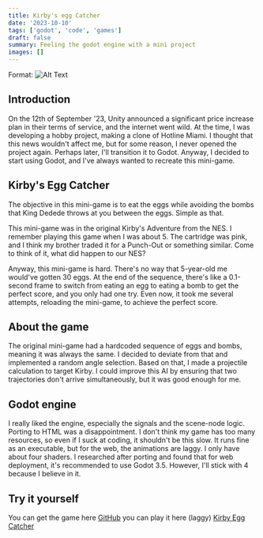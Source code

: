 ```yaml
---
title: Kirby's egg Catcher
date: '2023-10-10'
tags: ['godot', 'code', 'games']
draft: false
summary: Feeling the godot engine with a mini project
images: []
---
```


Format: ![Alt Text](/static/images/kirby/banner.png)
## Introduction

On the 12th of September '23, Unity announced a significant price increase plan in their terms of service, and the internet went wild. At the time, I was developing a hobby project, making a clone of Hotline Miami. I thought that this news wouldn't affect me, but for some reason, I never opened the project again. Perhaps later, I'll transition it to Godot. Anyway, I decided to start using Godot, and I've always wanted to recreate this mini-game.



## Kirby's Egg Catcher

The objective in this mini-game is to eat the eggs while avoiding the bombs that King Dedede throws at you between the eggs. Simple as that.

This mini-game was in the original Kirby's Adventure from the NES. I remember playing this game when I was about 5. The cartridge was pink, and I think my brother traded it for a Punch-Out or something similar. Come to think of it, what did happen to our NES?

Anyway, this mini-game is hard. There's no way that 5-year-old me would've gotten 30 eggs. At the end of the sequence, there's like a 0.1-second frame to switch from eating an egg to eating a bomb to get the perfect score, and you only had one try. Even now, it took me several attempts, reloading the mini-game, to achieve the perfect score.


## About the game

The original mini-game had a hardcoded sequence of eggs and bombs, meaning it was always the same. I decided to deviate from that and implemented a random angle selection. Based on that, I made a projectile calculation to target Kirby. I could improve this AI by ensuring that two trajectories don't arrive simultaneously, but it was good enough for me.


## Godot engine

I really liked the engine, especially the signals and the scene-node logic. Porting to HTML was a disappointment. I don't think my game has too many resources, so even if I suck at coding, it shouldn't be this slow. It runs fine as an executable, but for the web, the animations are laggy. I only have about four shaders. I researched after porting and found that for web deployment, it's recommended to use Godot 3.5. However, I'll stick with 4 because I believe in it.

## Try it yourself

You can get the game here [GitHub](https://github.com/VHSpirate/KirbyEggCatcher)
you can play it here (laggy) [Kirby Egg Catcher](/games/kirby/)
